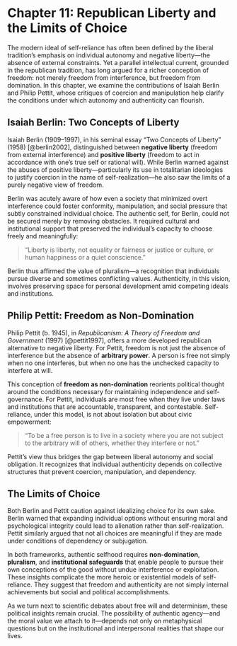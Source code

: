 
# Chapter 11: Republican Liberty and the Limits of Choice

The modern ideal of self-reliance has often been defined by the liberal tradition's emphasis on individual autonomy and negative liberty—the absence of external constraints. Yet a parallel intellectual current, grounded in the republican tradition, has long argued for a richer conception of freedom: not merely freedom from interference, but freedom from domination. In this chapter, we examine the contributions of Isaiah Berlin and Philip Pettit, whose critiques of coercion and manipulation help clarify the conditions under which autonomy and authenticity can flourish.

## Isaiah Berlin: Two Concepts of Liberty

Isaiah Berlin (1909–1997), in his seminal essay "Two Concepts of Liberty" (1958) \[@berlin2002], distinguished between **negative liberty** (freedom from external interference) and **positive liberty** (freedom to act in accordance with one's true self or rational will). While Berlin warned against the abuses of positive liberty—particularly its use in totalitarian ideologies to justify coercion in the name of self-realization—he also saw the limits of a purely negative view of freedom.

Berlin was acutely aware of how even a society that minimized overt interference could foster conformity, manipulation, and social pressure that subtly constrained individual choice. The authentic self, for Berlin, could not be secured merely by removing obstacles. It required cultural and institutional support that preserved the individual's capacity to choose freely and meaningfully:

> "Liberty is liberty, not equality or fairness or justice or culture, or human happiness or a quiet conscience."

Berlin thus affirmed the value of pluralism—a recognition that individuals pursue diverse and sometimes conflicting values. Authenticity, in this vision, involves preserving space for personal development amid competing ideals and institutions.

## Philip Pettit: Freedom as Non-Domination

Philip Pettit (b. 1945), in *Republicanism: A Theory of Freedom and Government* (1997) \[@pettit1997], offers a more developed republican alternative to negative liberty. For Pettit, freedom is not just the absence of interference but the absence of **arbitrary power**. A person is free not simply when no one interferes, but when no one has the unchecked capacity to interfere at will.

This conception of **freedom as non-domination** reorients political thought around the conditions necessary for maintaining independence and self-governance. For Pettit, individuals are most free when they live under laws and institutions that are accountable, transparent, and contestable. Self-reliance, under this model, is not about isolation but about civic empowerment:

> "To be a free person is to live in a society where you are not subject to the arbitrary will of others, whether they interfere or not."

Pettit's view thus bridges the gap between liberal autonomy and social obligation. It recognizes that individual authenticity depends on collective structures that prevent coercion, manipulation, and dependency.

## The Limits of Choice

Both Berlin and Pettit caution against idealizing choice for its own sake. Berlin warned that expanding individual options without ensuring moral and psychological integrity could lead to alienation rather than self-realization. Pettit similarly argued that not all choices are meaningful if they are made under conditions of dependency or subjugation.

In both frameworks, authentic selfhood requires **non-domination**, **pluralism**, and **institutional safeguards** that enable people to pursue their own conceptions of the good without undue interference or exploitation. These insights complicate the more heroic or existential models of self-reliance. They suggest that freedom and authenticity are not simply internal achievements but social and political accomplishments.

As we turn next to scientific debates about free will and determinism, these political insights remain crucial. The possibility of authentic agency—and the moral value we attach to it—depends not only on metaphysical questions but on the institutional and interpersonal realities that shape our lives.
